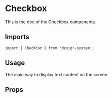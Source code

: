 

<Meta title="Design System/Atoms/Checkbox" component={Checkbox} />

# Checkbox

This is the doc of the Checkbox components.

## Imports

```tsx
import { Checkbox } from 'design-system';
```

## Usage

The main way to display text content on the screen

<Canvas withSource="open">
  <Story name="Variants">
    <Checkbox label="Label" id="checkbox-off" />
    <Checkbox label="Label" id="checkbox-on" selected={true} />
  </Story>
</Canvas>

## Props

<ArgsTable of={Checkbox} />
